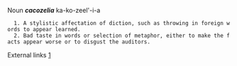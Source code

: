 Noun
'''''cacozelia'''''
ka-ko-zeel'-i-a 	

   1. A stylistic affectation of diction, such as throwing in foreign words to appear learned.
   2. Bad taste in words or selection of metaphor, either to make the facts appear worse or to disgust the auditors.

External links
[http://humanities.byu.edu/rhetoric/Figures/C/cacozelia.htm]